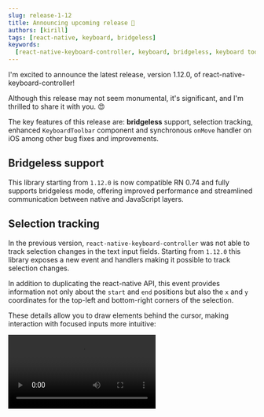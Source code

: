 ```yaml
---
slug: release-1-12
title: Announcing upcoming release 📣
authors: [kirill]
tags: [react-native, keyboard, bridgeless]
keywords:
  [react-native-keyboard-controller, keyboard, bridgeless, keyboard toolbar]
---
```


I'm excited to announce the latest release, version 1.12.0, of react-native-keyboard-controller!

Although this release may not seem monumental, it's significant, and I'm thrilled to share it with you. 😍

The key features of this release are: **bridgeless** support, selection tracking,  enhanced `KeyboardToolbar` component and synchronous `onMove` handler on iOS among other bug fixes and improvements.

<!-- truncate -->

## Bridgeless support

This library starting from `1.12.0` is now compatible RN 0.74 and fully supports bridgeless mode, offering improved performance and streamlined communication between native and JavaScript layers.

## Selection tracking

In the previous version, `react-native-keyboard-controller` was not able to track selection changes in the text input fields. Starting from `1.12.0` this library exposes a new event and handlers making it possible to track selection changes.

In addition to duplicating the react-native API, this event provides information not only about the `start` and `end` positions but also the `x` and `y` coordinates for the top-left and bottom-right corners of the selection.

These details allow you to draw elements behind the cursor, making interaction with focused inputs more intuitive:


<Video src="/video/selection-demo.mov" width={65} />
<br />

Later on I'm planning to extend `KeyboardAwareScrollView` to react on selection tracking, so if your selection is overlapped with keyboard then `KeyboardAwareScrollView` will automatically scroll and avoid an overlap.

## `KeyboardToolbar` enhancements

The `KeyboardToolbar` component was initially introduced in version `1.10.0`. In this release, I've added new features to make it even more customizable and HID compatible.

### `blur` effect

Starting with version `1.12.0`, you can apply a blur effect to the `KeyboardToolbar` component by using the `blur` prop. You can use any compatible component, such as `react-native-blur` or `expo-blur`. Since iOS 16, the keyboard itself is translucent with a blur effect, which causes all components behind it to be blurred too.

With the new version of `react-native-keyboard-controller`, you can extend this effect to the `KeyboardToolbar` component! 😎

### Button callbacks

From version `1.12.0`, the `KeyboardToolbar` component supports various callbacks for specific events, such as `onNextCallback`, `onPrevCallback`, and `onDoneCallback`.

These callbacks let you add **haptic** feedback, **play sounds**, or implement other creative responses based on your needs.

## Synchronous `onMove` handler on iOS

Since version `1.4.0`, when the `useKeyboardHandler` hook was introduced, the `onMove` handler was always a frame behind.

As a result, it created a parallax effect that prevented elements from precisely following the keyboard.

With a new release this problem is solved, and the `onMove` handler is now synchronized with the keyboard animation. 😊

## No need to patch `react-native-text-input-mask` anymore

If you used `react-native-text-input-mask` alongside `useFocusedInputHandler` or `KeyboardAwareScrollView`, you might have needed to patch it to ensure that the `onChangeText` event was triggered.

With the new release of `react-native-keyboard-controller`, you can now safely remove this patch and keep your existing code intact. 👍

## What's next?

This release refines the previous version and at the same time introduces crucial improvements that will unlock the full potential of `react-native-keyboard-controller` in future updates:

- on iOS, we now inject a delegate into `TextInput`, providing greater control over input and keyboard events;
- the fully synchronous `onMove` handler will enable frame-by-frame keyboard control in the future, particularly when an interactive keyboard offset is implemented. 👀

To stay tuned follow me on [Twitter](https://twitter.com/ziusko) and [GitHub](https://github.com/kirillzyusko) for updates. Thank you for your support! 😊

